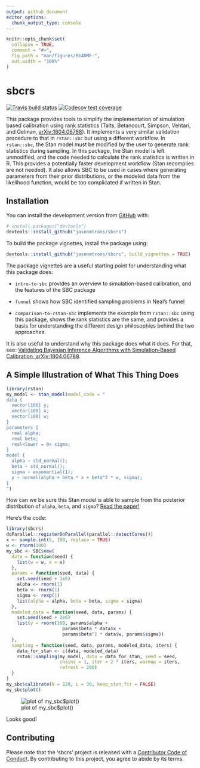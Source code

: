 ```yaml
---
output: github_document
editor_options: 
  chunk_output_type: console
---
```


<!-- README.md is generated from README.Rmd. Please edit that file -->

```r
knitr::opts_chunk$set(
  collapse = TRUE,
  comment = "#>",
  fig.path = "man/figures/README-",
  out.width = "100%"
)
```
# sbcrs

<!-- badges: start -->
[![Travis build status](https://travis-ci.org/jasonmtroos/sbcrs.svg?branch=master)](https://travis-ci.org/jasonmtroos/sbcrs)
[![Codecov test coverage](https://codecov.io/gh/jasonmtroos/sbcrs/branch/master/graph/badge.svg)](https://codecov.io/gh/jasonmtroos/sbcrs?branch=master)
<!-- badges: end -->

This package provides tools to simplify the implementation of
    simulation based calibration using rank statistics (Talts, Betancourt, Simpson, Vehtari, and Gelman, [arXiv:1804.06788](https://arxiv.org/abs/1804.06788)). It implements a very similar validation procedure to that in `rstan::sbc` but using a different workflow. In `rstan::sbc`, the Stan model must be modified by the user to generate rank statistics during sampling. In this package, the Stan model is left unmodified, and the code needed to calculate the rank statistics is written in R. This provides a potentially faster development workflow (Stan recompiles are not needed). It also allows SBC to be used in cases where generating parameters from their prior distributions, or the modeled data from the likelihood function, would be too complicated if written in Stan.

## Installation

<!-- You can install the released version of sbcrs from [CRAN](https://CRAN.R-project.org) with: -->

<!-- ``` r -->
<!-- install.packages("sbcrs") -->
<!-- ``` -->

You can install the development version from [GitHub](https://github.com/) with:

``` r
# install.packages("devtools")
devtools::install_github("jasonmtroos/sbcrs")
```

To build the package vignettes, install the package using:

``` r
devtools::install_github("jasonmtroos/sbcrs", build_vignettes = TRUE)
```

The package vignettes are a useful starting point for understanding what this package does:

* `intro-to-sbc` provides an overview to simulation-based calibration, and the features of the SBC package

* `funnel` shows how SBC identified sampling problems in Neal's funnel

* `comparison-to-rstan-sbc` implements the example from `rstan::sbc` using this package, shows the rank statistics are  the same, and provides a basis for understanding the different design philosophies behind the two approaches.

It is also useful to understand why this package does what  it does. For that, see: [Validating Bayesian Inference Algorithms with Simulation-Based Calibration, arXiv:1804.06788](https://arxiv.org/abs/1804.06788).

## A Simple Illustration of What This Thing Does

```r
library(rstan)
my_model <- stan_model(model_code = "
data {
  vector[100] y;
  vector[100] x;
  vector[100] w;
}
parameters {
  real alpha;
  real beta;
  real<lower = 0> sigma;
}
model {
  alpha ~ std_normal();
  beta ~ std_normal();
  sigma ~ exponential(1);
  y ~ normal(alpha + beta * x + beta^2 * w, sigma);
}
")
```

How can we be sure this Stan model is able to sample from the posterior distribution of `alpha`, `beta`, and `sigma`? [Read the paper!](https://arxiv.org/abs/1804.06788) 

Here's the code:


```r
library(sbcrs)
doParallel::registerDoParallel(parallel::detectCores())
x <- sample.int(5, 100, replace = TRUE)
w <- rnorm(100)
my_sbc <- SBC$new(
  data = function(seed) {
    list(w = w, x = x)
  },
  params = function(seed, data) {
    set.seed(seed + 1e6)
    alpha <- rnorm(1)
    beta <- rnorm(1)
    sigma <- rexp(1)
    list(alpha = alpha, beta = beta, sigma = sigma)
  },
  modeled_data = function(seed, data, params) {
    set.seed(seed + 2e6)
    list(y = rnorm(100, params$alpha + 
                     params$beta * data$x + 
                     params$beta^2 * data$w, params$sigma))
  },
  sampling = function(seed, data, params, modeled_data, iters) {
    data_for_stan <- c(data, modeled_data)
    rstan::sampling(my_model, data = data_for_stan, seed = seed,
                    chains = 1, iter = 2 * iters, warmup = iters,
                    refresh = 200)
  }
)
my_sbc$calibrate(N = 128, L = 30, keep_stan_fit = FALSE)
my_sbc$plot()
```
![plot of my_sbc$plot()](man/figures/README-github-example-1.png) 

Looks good! 

## Contributing

Please note that the 'sbcrs' project is released with a
[Contributor Code of Conduct](CODE_OF_CONDUCT.md).
By contributing to this project, you agree to abide by its terms.


